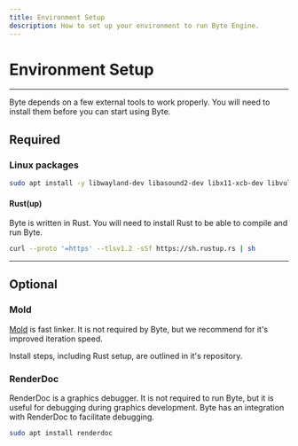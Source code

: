 ```yaml
---
title: Environment Setup
description: How to set up your environment to run Byte Engine.
---
```


# Environment Setup

---

Byte depends on a few external tools to work properly. You will need to install them before you can start using Byte.

## Required

### Linux packages

```bash
sudo apt install -y libwayland-dev libasound2-dev libx11-xcb-dev libvulkan-dev vulkan-tools vulkan-validationlayers
```

#### Rust(up)
Byte is written in Rust. You will need to install Rust to be able to compile and run Byte.

```bash
curl --proto '=https' --tlsv1.2 -sSf https://sh.rustup.rs | sh
```

---

## Optional

### Mold
[Mold](https://github.com/rui314/mold) is fast linker. It is not required by Byte, but we recommend for it's improved iteration speed.

Install steps, including Rust setup, are outlined in it's repository.

### RenderDoc
RenderDoc is a graphics debugger. It is not required to run Byte, but it is useful for debugging during graphics development.
Byte has an integration with RenderDoc to facilitate debugging.


```bash
sudo apt install renderdoc
```
